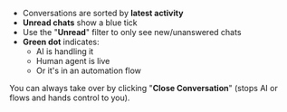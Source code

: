 - Conversations are sorted by **latest activity**
- **Unread chats** show a blue tick
- Use the "**Unread**" filter to only see new/unanswered chats
- **Green dot** indicates:
  - AI is handling it
  - Human agent is live
  - Or it's in an automation flow

You can always take over by clicking "**Close Conversation**" (stops AI or flows and hands control to you).